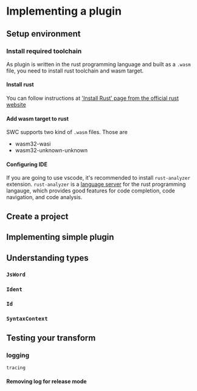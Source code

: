# Implementing a plugin

## Setup environment

### Install required toolchain

As plugin is written in the rust programming language and built as a `.wasm` file, you need to install rust toolchain and wasm target.

#### Install rust

You can follow instructions at ['Install Rust' page from the official rust website](https://www.rust-lang.org/tools/install)

#### Add wasm target to rust

SWC supports two kind of `.wasm` files.
Those are

- wasm32-wasi
- wasm32-unknown-unknown

#### Configuring IDE

If you are going to use vscode, it's recommended to install `rust-analyzer` extension.
`rust-analyzer` is a [language server](https://microsoft.github.io/language-server-protocol/) for the rust programming langauge, which provides good features for code completion, code navigation, and code analysis.

## Create a project

## Implementing simple plugin

## Understanding types

### `JsWord`

### `Ident`

### `Id`

### `SyntaxContext`

## Testing your transform

### logging

`tracing`

#### Removing log for release mode
